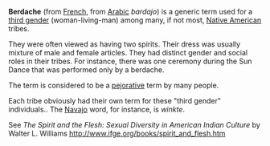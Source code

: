 '''Berdache''' (from [[French language|French]], from [[Arabic language|Arabic]] ''bardajo'') is a generic term used for a [[third gender]] (woman-living-man) among many, if not most, [[Native American]] tribes.

They were often viewed as having two spirits.  Their dress was usually mixture of male and female articles.  They had distinct gender and social roles in their tribes.  For instance, there was one ceremony during the Sun Dance that was performed only by a berdache.

The term is considered to be a [[pejorative]] term by many people.

Each tribe obviously had their own term for these "third gender" individuals..  The [[Navajo]] word, for instance, is ''winkte''.

See ''The Spirit and the Flesh: Sexual Diversity in American Indian Culture'' by Walter L. Williams http://www.ifge.org/books/spirit_and_flesh.htm